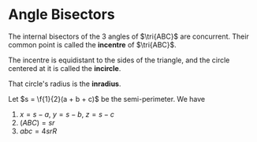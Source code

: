 Angle Bisectors
===============

The internal bisectors of the 3 angles of $\tri{ABC}$ are concurrent.
Their common point is called the **incentre** of $\tri{ABC}$.

The incentre is equidistant to the sides of the triangle, and the
circle centered at it is called the **incircle**.

That circle's radius is the **inradius**.

Let $s = \f{1}{2}(a + b + c)$ be the semi-perimeter. We have

1. $x = s-a,\ y = s-b,\ z = s-c$
2. $(ABC) = sr$
3. $abc = 4srR$
